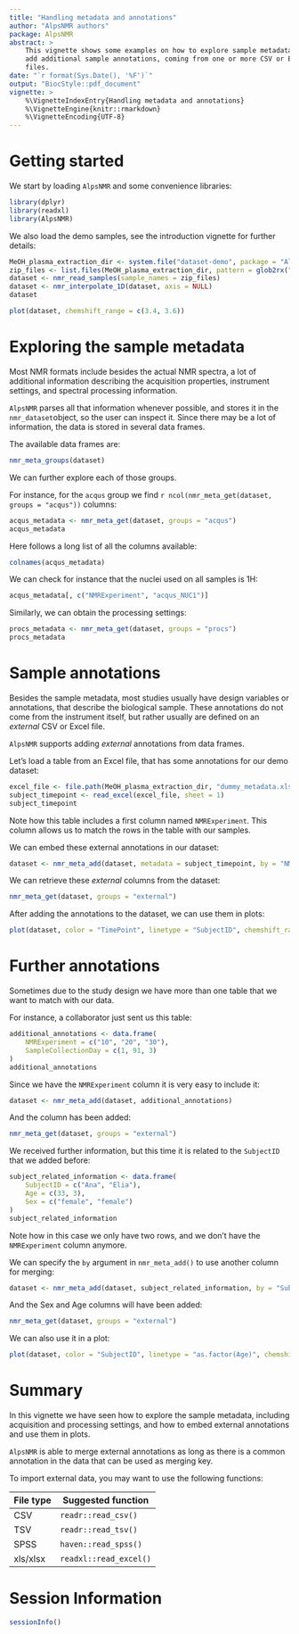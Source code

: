 ```yaml
---
title: "Handling metadata and annotations"
author: "AlpsNMR authors"
package: AlpsNMR
abstract: >
    This vignette shows some examples on how to explore sample metadata and
    add additional sample annotations, coming from one or more CSV or Excel
    files.
date: "`r format(Sys.Date(), '%F')`"
output: "BiocStyle::pdf_document"
vignette: >
    %\VignetteIndexEntry{Handling metadata and annotations}
    %\VignetteEngine{knitr::rmarkdown}
    %\VignetteEncoding{UTF-8}
---
```


# Getting started

We start by loading `AlpsNMR` and some convenience libraries:

```r
library(dplyr)
library(readxl)
library(AlpsNMR)
```


We also load the demo samples, see the introduction vignette for further details:


```r
MeOH_plasma_extraction_dir <- system.file("dataset-demo", package = "AlpsNMR")
zip_files <- list.files(MeOH_plasma_extraction_dir, pattern = glob2rx("*.zip"), full.names = TRUE)
dataset <- nmr_read_samples(sample_names = zip_files)
dataset <- nmr_interpolate_1D(dataset, axis = NULL)
dataset
```


```r
plot(dataset, chemshift_range = c(3.4, 3.6))
```


# Exploring the sample metadata

Most NMR formats include besides the actual NMR spectra, a lot of additional
information describing the acquisition properties, instrument settings, and
spectral processing information.

`AlpsNMR` parses all that information whenever possible, and stores it in
the `nmr_dataset`object, so the user can inspect it. Since there may be a lot
of information, the data is stored in several data frames.

The available data frames are:

```r
nmr_meta_groups(dataset)
```

We can further explore each of those groups. 

For instance, for the `acqus` group we find `r ncol(nmr_meta_get(dataset, groups = "acqus"))` columns:

```r
acqus_metadata <- nmr_meta_get(dataset, groups = "acqus")
acqus_metadata
```

Here follows a long list of all the columns available:

```r
colnames(acqus_metadata)
```

We can check for instance that the nuclei used on all samples is 1H:

```r
acqus_metadata[, c("NMRExperiment", "acqus_NUC1")]
```

Similarly, we can obtain the processing settings:

```r
procs_metadata <- nmr_meta_get(dataset, groups = "procs")
procs_metadata

```



# Sample annotations

Besides the sample metadata, most studies usually have design variables or annotations,
that describe the biological sample. These annotations do not come from
the instrument itself, but rather usually are defined on an *external* CSV or Excel file.

`AlpsNMR` supports adding *external* annotations from data frames.

Let's load a table from an Excel file, that has some annotations for our demo dataset:

```r
excel_file <- file.path(MeOH_plasma_extraction_dir, "dummy_metadata.xlsx")
subject_timepoint <- read_excel(excel_file, sheet = 1)
subject_timepoint
```

Note how this table includes a first column named `NMRExperiment`. This column
allows us to match the rows in the table with our samples.

We can embed these external annotations in our dataset:

```r
dataset <- nmr_meta_add(dataset, metadata = subject_timepoint, by = "NMRExperiment")
```

We can retrieve these *external* columns from the dataset:

```r
nmr_meta_get(dataset, groups = "external")
```

After adding the annotations to the dataset, we can use them in plots:

```r
plot(dataset, color = "TimePoint", linetype = "SubjectID", chemshift_range = c(3.4, 3.6))
```

# Further annotations

Sometimes due to the study design we have more than one table that we want to match with our data.

For instance, a collaborator just sent us this table:

```r
additional_annotations <- data.frame(
    NMRExperiment = c("10", "20", "30"),
    SampleCollectionDay = c(1, 91, 3)
)
additional_annotations
```

Since we have the `NMRExperiment` column it is very easy to include it:

```r
dataset <- nmr_meta_add(dataset, additional_annotations)
```

And the column has been added:

```r
nmr_meta_get(dataset, groups = "external")
```

We received further information, but this time it is related to the `SubjectID` that we added before:

```r
subject_related_information <- data.frame(
    SubjectID = c("Ana", "Elia"),
    Age = c(33, 3),
    Sex = c("female", "female")
)
subject_related_information
```

Note how in this case we only have two rows, and we don't have the `NMRExperiment` column anymore.

We can specify the `by` argument in `nmr_meta_add()` to use another column for merging:

```r
dataset <- nmr_meta_add(dataset, subject_related_information, by = "SubjectID")
```

And the Sex and Age columns will have been added:

```r
nmr_meta_get(dataset, groups = "external")
```

We can also use it in a plot:

```r
plot(dataset, color = "SubjectID", linetype = "as.factor(Age)", chemshift_range = c(7.7, 7.8)) + ggplot2::labs(linetype = "Age")
```


# Summary

In this vignette we have seen how to explore the sample metadata, including acquisition
and processing settings, and how to embed external annotations and use them in plots.

`AlpsNMR` is able to merge external annotations as long as there is a common 
annotation in the data that can be used as merging key.

To import external data, you may want to use the following functions:

| File type | Suggested function     |
| ----------| ---------------------- |
| CSV       | `readr::read_csv()`    |
| TSV       | `readr::read_tsv()`    |
| SPSS      | `haven::read_spss()`   |
| xls/xlsx  | `readxl::read_excel()` |

# Session Information

```r
sessionInfo()
```
